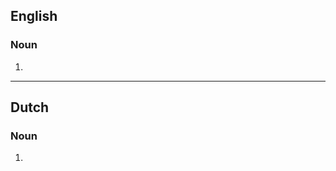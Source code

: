 {{also|Drummers}}

==English==

===Noun===
{{head|en|noun form}}

# {{plural of|en|drummer}}

----

==Dutch==

===Noun===
{{head|nl|noun form}}

# {{plural of|nl|drummer}}